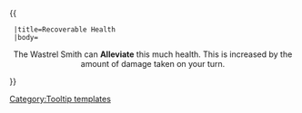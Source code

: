 {{ {{{1|Tooltip hover box}}}
  |title=Recoverable Health‏‎
  |body=<center>The Wastrel Smith can '''Alleviate''' this much health. This is increased by the amount of damage taken on your turn.
</center>
}}<noinclude>[[Category:Tooltip templates]]</noinclude>